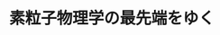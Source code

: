 ﻿---
title: "素粒子物理学の最先端をゆく"
category: "理学院"
vol: 69
interviewee: "陣内 修"
url: "http://www-hep.phys.titech.ac.jp/jlab/index.html"
tags: ["素粒子","物理","粒子","シミュレーション","工業"]
pdf: "69-2-jinnochi.pdf"
career: ""
preface: "CERNでの素粒子物理学の研究は、近年報道で多く取り上げられるなど、世界的に注目されている研究である。陣内先生は、以前そのCERNでシミュレーションに関するグループのリーダーを務めていた。さらに先生は、2009年に東京工業大学で研究室を立ち上げ、陣内研究室として素粒子物理学の研究に貢献している。CERNでの研究の目標である、質量の起源となるヒッグス粒子の発見や、いくつもの問題を解決する可能性を秘めた超対称性粒子の発見などのため、陣内研究室は日々研究を行っている。"
---
